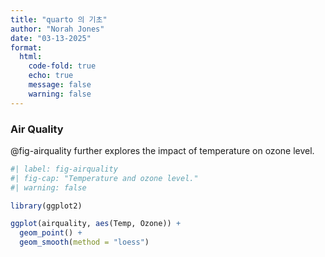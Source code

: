 ```yaml
---
title: "quarto 의 기초"
author: "Norah Jones"
date: "03-13-2025"
format: 
  html:
    code-fold: true
    echo: true
    message: false
    warning: false
---
```


### Air Quality

@fig-airquality further explores the impact of temperature on ozone level.

```r
#| label: fig-airquality
#| fig-cap: "Temperature and ozone level."
#| warning: false

library(ggplot2)

ggplot(airquality, aes(Temp, Ozone)) + 
  geom_point() + 
  geom_smooth(method = "loess")
```